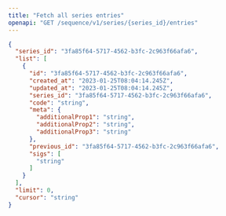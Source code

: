 ```yaml
---
title: "Fetch all series entries"
openapi: "GET /sequence/v1/series/{series_id}/entries"
---
```


<ResponseExample>

```json Example
{
  "series_id": "3fa85f64-5717-4562-b3fc-2c963f66afa6",
  "list": [
    {
      "id": "3fa85f64-5717-4562-b3fc-2c963f66afa6",
      "created_at": "2023-01-25T08:04:14.245Z",
      "updated_at": "2023-01-25T08:04:14.245Z",
      "series_id": "3fa85f64-5717-4562-b3fc-2c963f66afa6",
      "code": "string",
      "meta": {
        "additionalProp1": "string",
        "additionalProp2": "string",
        "additionalProp3": "string"
      },
      "previous_id": "3fa85f64-5717-4562-b3fc-2c963f66afa6",
      "sigs": [
        "string"
      ]
    }
  ],
  "limit": 0,
  "cursor": "string"
}
```

</ResponseExample>

